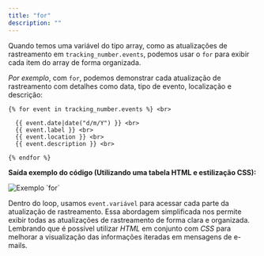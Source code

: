 ```yaml
---
title: "for"
description: ""
---
```


Quando temos uma variável do tipo array, como as atualizações de rastreamento em `tracking_number.events`, podemos usar o `for` para exibir cada item do array de forma organizada.

_Por exemplo_, com `for`, podemos demonstrar cada atualização de rastreamento com detalhes como data, tipo de evento, localização e descrição:

```twig
{% for event in tracking_number.events %} <br>

  {{ event.date|date("d/m/Y") }} <br>
  {{ event.label }} <br>
  {{ event.location }} <br>
  {{ event.description }} <br>

{% endfor %}
```

**Saída exemplo do código (Utilizando uma tabela HTML e estilização CSS):**

<img src="/ex-tracking.png" alt="Exemplo `for`" />

Dentro do loop, usamos `event.variável` para acessar cada parte da atualização de rastreamento. Essa abordagem simplificada nos permite exibir todas as atualizações de rastreamento de forma clara e organizada. Lembrando que é possível utilizar _HTML_ em conjunto com _CSS_ para melhorar a visualização das informações iteradas em mensagens de e-mails.
